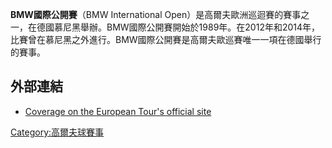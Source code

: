 {{Infobox golf tournament
| name             = BMW International Open
| image            = 
| location         = [[德國|德國]][[慕尼黑|慕尼黑]]
| establishment    = 1989
| course           = [[Golfclub_München_Eichenried|Golfclub München Eichenried]]
| par              = 72
| yardage          = {{convert|7181|yd|m}}
| tour             = [[歐洲巡迴賽|歐洲巡迴賽]]
| format           = [[比桿賽|比桿賽]]
| purse            = 200萬歐元
| month_played     = 6月
| aggregate        = 261 [[John_Daly_(golfer)|John Daly]] (2001)
| to-par           = −27 ''(as above)''
| current_champion = {{flagicon|ESP}} [[Pablo_Larrazábal|Pablo Larrazábal]]
}}
{{Location map
|Germany
|relief     = 1
|label      = <small>Golfclub München Eichenried</small>
|lat        = 48.276
|long       = 11.775
|caption    = 在德國的位置
|position   = top
|float      = 
|background = 
|width      = 240
}}
'''BMW國際公開賽'''（BMW International Open）是高爾夫歐洲巡迴賽的賽事之一，在德國慕尼黑舉辦。BMW國際公開賽開始於1989年。在2012年和2014年，比賽曾在慕尼黑之外進行。BMW國際公開賽是高爾夫歐巡賽唯一一項在德國舉行的賽事。

==外部連結==
*[http://www.europeantour.com/europeantour/season=2015/tournamentid=2015048/index.html Coverage on the European Tour's official site]{{Wayback|url=http://www.europeantour.com/europeantour/season=2015/tournamentid=2015048/index.html |date=20160303214016 }}
{{coord|48.276|N|11.775|E|type:event|display=title}}
[[Category:高爾夫球賽事|Category:高爾夫球賽事]]
